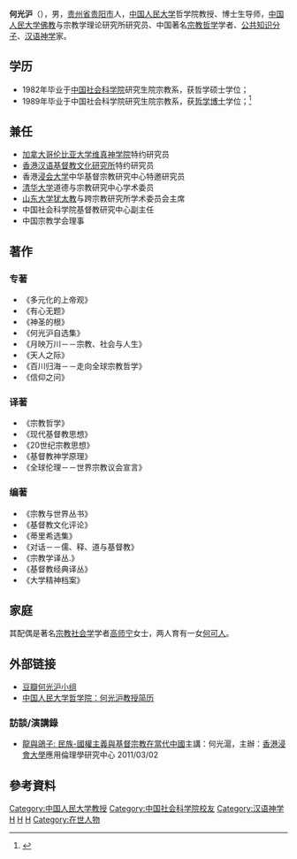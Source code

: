 {{noteTA
|T=zh-hans:何光沪; zh-hant:何光滬;
|1=何
}}
{{Infobox Biography
| subject_name   = 何光沪
| image_name     = 


| image_size     = 
| date_of_birth  = {{birth_date_and_age|1950|09|28}}
| place_of_birth = [[贵州省|贵州省]][[贵阳市|贵阳市]]
| occupation     = [[中国人民大学|中国人民大学]][[哲学|哲学]]院教授、博士生导师<br />[[中国人民大学|中国人民大学]][[佛教|佛教]]与[[宗教|宗教]]学理论研究所研究员
}}
'''何光沪'''（{{bd|1950年|9月28日|||H何}}），男，[[贵州省|贵州省]][[贵阳市|贵阳市]]人，[[中国人民大学|中国人民大学]]哲学院教授、博士生导师，[[中国人民大学|中国人民大学]][[佛教|佛教]]与宗教学理论研究所研究员、中国著名[[宗教哲学|宗教哲学]]学者、[[公共知识分子|公共知识分子]]、[[汉语神学|汉语神学]]家。

==学历==
*1982年毕业于[[中国社会科学院|中国社会科学院]]研究生院宗教系，获哲学硕士学位；
*1989年毕业于中国社会科学院研究生院宗教系，获[[哲学博士|哲学博士]]学位；<ref>{{cite web |author1=中国人民大学 |title=何光沪教授 |url=https://www.ruc.edu.cn/archives/18599 |website=教师风采 |publisher=中国人民大学 |accessdate=2020-03-16 |archive-date=2016-10-24 |archive-url=https://web.archive.org/web/20161024005754/http://www.ruc.edu.cn/archives/18599 |dead-url=no }}</ref>

==兼任==
*[[加拿大|加拿大]][[哥伦比亚大学|哥伦比亚大学]][[维真神学院|维真神学院]]特约研究员
*[[香港|香港]][[汉语基督教文化研究所|汉语基督教文化研究所]]特约研究员
*香港[[浸会大学|浸会大学]]中华基督宗教研究中心特邀研究员
*[[清华大学|清华大学]]道德与宗教研究中心学术委员
*[[山东大学|山东大学]][[犹太教|犹太教]]与跨宗教研究所学术委员会主席
*中国社会科学院基督教研究中心副主任
*中国宗教学会理事

==著作==
===专著===
*《多元化的上帝观》
*《有心无题》
*《神圣的根》
*《何光沪自选集》
*《月映万川－－宗教、社会与人生》
*《天人之际》
*《百川归海－－走向全球宗教哲学》
*《信仰之问》

===译著===
*《宗教哲学》
*《现代基督教思想》
*《20世纪宗教思想》
*《基督教神学原理》
*《全球伦理－－世界宗教议会宣言》

===编著===
*《宗教与世界丛书》
*《基督教文化评论》
*《蒂里希选集》
*《对话－－儒、释、道与基督教》
*《宗教学译丛.》
*《基督教经典译丛》
*《大学精神档案》

==家庭==
其配偶是著名[[宗教社会学|宗教社会学]]学者[[高师宁|高师宁]]女士，两人育有一女[[何可人|何可人]]。

==外部链接==
* [http://www.douban.com/group/heguanghu/ 豆瓣何光沪小组]{{Wayback|url=http://www.douban.com/group/heguanghu/ |date=20100427023410 }}
* [http://phi.ruc.edu.cn/dept/teacher/religion/hgh/200409/292.html 中国人民大学哲学院：何光沪教授简历]{{Wayback|url=http://phi.ruc.edu.cn/dept/teacher/religion/hgh/200409/292.html |date=20101121122404 }}
=== 訪談/演講錄 ===
*[http://lib-nt2.hkbu.edu.hk/hkbutube/vod.asp?bibno=b2486954 龍與鴿子: 民族-國權主義與基督宗教在當代中國]{{Wayback|url=http://lib-nt2.hkbu.edu.hk/hkbutube/vod.asp?bibno=b2486954 |date=20151107075510 }}主講：何光滬，主辦：[[香港浸會大學|香港浸會大學]]應用倫理學研究中心 2011/03/02

==參考資料==
{{Reflist}}
{{Authority control}}
{{DEFAULTSORT:He何}}
[[Category:中国人民大学教授|Category:中国人民大学教授]]
[[Category:中国社会科学院校友|Category:中国社会科学院校友]]
[[Category:汉语神学|Category:汉语神学]]
[[Category:贵阳人|H]]
[[Category:何姓|H]]
[[Category:零八宪章签署者|H]]
[[Category:在世人物|Category:在世人物]]